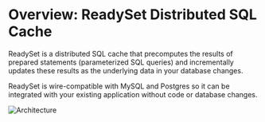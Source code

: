 

# Overview: ReadySet Distributed SQL Cache

ReadySet is a distributed SQL cache that precomputes the results of prepared statements (parameterized SQL queries) 
and incrementally updates these results as the underlying data in your database changes. 

ReadySet is wire-compatible with MySQL and Postgres so it can be integrated with your existing application without
code or database changes. 

![Architecture](/readyset_arch.png)
